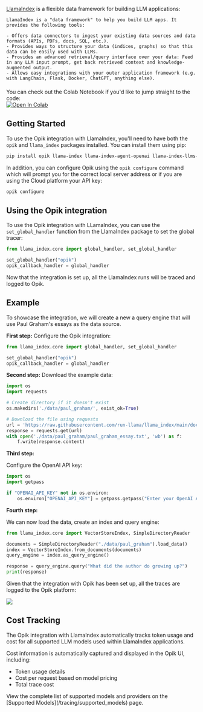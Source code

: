 [LlamaIndex](https://github.com/run-llama/llama_index) is a flexible data framework for building LLM applications:

    LlamaIndex is a "data framework" to help you build LLM apps. It provides the following tools:

    - Offers data connectors to ingest your existing data sources and data formats (APIs, PDFs, docs, SQL, etc.).
    - Provides ways to structure your data (indices, graphs) so that this data can be easily used with LLMs.
    - Provides an advanced retrieval/query interface over your data: Feed in any LLM input prompt, get back retrieved context and knowledge-augmented output.
    - Allows easy integrations with your outer application framework (e.g. with LangChain, Flask, Docker, ChatGPT, anything else).

<div style="display: flex; align-items: center; flex-wrap: wrap; margin: 20px 0;">
  <span style="margin-right: 10px;">
    You can check out the Colab Notebook if you'd like to jump straight to the code:
  </span>
  <a
    className="no-external-icon"
    href="https://colab.research.google.com/github/comet-ml/opik/blob/main/apps/opik-documentation/documentation/docs/cookbook/llama-index.ipynb"
    target="_blank"
    rel="noopener noreferrer"
  >
    <img
      src="https://colab.research.google.com/assets/colab-badge.svg"
      alt="Open In Colab"
      style="vertical-align: middle;"
    />
  </a>
</div>

## Getting Started

To use the Opik integration with LlamaIndex, you'll need to have both the `opik` and `llama_index` packages installed. You can install them using pip:

```bash
pip install opik llama-index llama-index-agent-openai llama-index-llms-openai llama-index-callbacks-opik
```

In addition, you can configure Opik using the `opik configure` command which will prompt you for the correct local server address or if you are using the Cloud platform your API key:

```bash
opik configure
```

## Using the Opik integration

To use the Opik integration with LLamaIndex, you can use the `set_global_handler` function from the LlamaIndex package to set the global tracer:

```python
from llama_index.core import global_handler, set_global_handler

set_global_handler("opik")
opik_callback_handler = global_handler
```

Now that the integration is set up, all the LlamaIndex runs will be traced and logged to Opik.

## Example

To showcase the integration, we will create a new a query engine that will use Paul Graham's essays as the data source.

**First step:**
Configure the Opik integration:

```python
from llama_index.core import global_handler, set_global_handler

set_global_handler("opik")
opik_callback_handler = global_handler
```

**Second step:**
Download the example data:

```python
import os
import requests

# Create directory if it doesn't exist
os.makedirs('./data/paul_graham/', exist_ok=True)

# Download the file using requests
url = 'https://raw.githubusercontent.com/run-llama/llama_index/main/docs/docs/examples/data/paul_graham/paul_graham_essay.txt'
response = requests.get(url)
with open('./data/paul_graham/paul_graham_essay.txt', 'wb') as f:
    f.write(response.content)
```

**Third step:**

Configure the OpenAI API key:

```python
import os
import getpass

if "OPENAI_API_KEY" not in os.environ:
    os.environ["OPENAI_API_KEY"] = getpass.getpass("Enter your OpenAI API key: ")
```

**Fourth step:**

We can now load the data, create an index and query engine:

```python
from llama_index.core import VectorStoreIndex, SimpleDirectoryReader

documents = SimpleDirectoryReader("./data/paul_graham").load_data()
index = VectorStoreIndex.from_documents(documents)
query_engine = index.as_query_engine()

response = query_engine.query("What did the author do growing up?")
print(response)
```

Given that the integration with Opik has been set up, all the traces are logged to the Opik platform:

<Frame>
  <img src="/img/tracing/llama_index_integration.png" />
</Frame>

## Cost Tracking

The Opik integration with LlamaIndex automatically tracks token usage and cost for all supported LLM models used within LlamaIndex applications.

Cost information is automatically captured and displayed in the Opik UI, including:
- Token usage details
- Cost per request based on model pricing
- Total trace cost

<Tip>
  View the complete list of supported models and providers on the [Supported Models](/tracing/supported_models) page.
</Tip>
